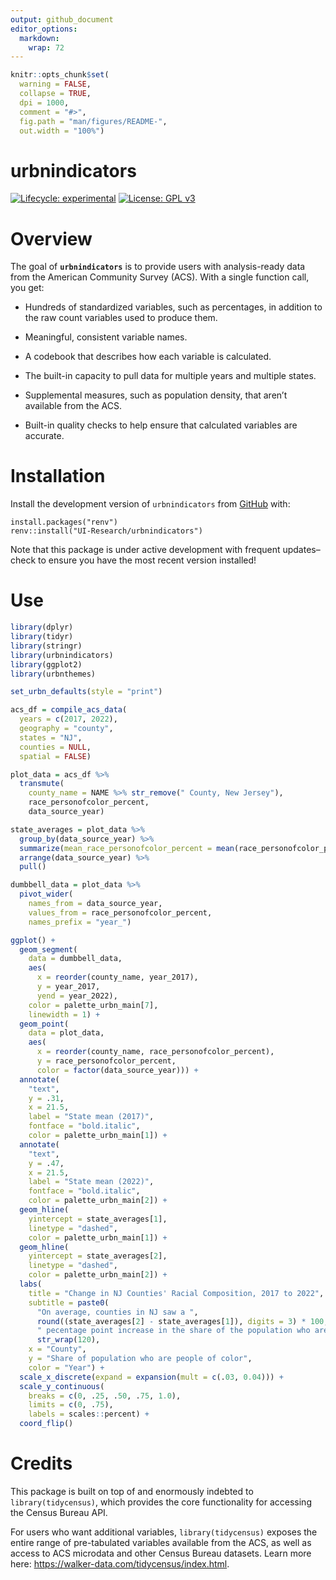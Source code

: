 ```yaml
---
output: github_document
editor_options: 
  markdown: 
    wrap: 72
---
```


<!-- README.md is generated from README.Rmd. Please edit that file -->

```r
knitr::opts_chunk$set(
  warning = FALSE,
  collapse = TRUE,
  dpi = 1000,
  comment = "#>",
  fig.path = "man/figures/README-",
  out.width = "100%")
```

# urbnindicators

<!-- badges: start -->

[![Lifecycle:
experimental](https://img.shields.io/badge/lifecycle-experimental-orange.svg)](https://lifecycle.r-lib.org/articles/stages.html#experimental)
[![License: GPL
v3](https://img.shields.io/badge/License-GPLv3-blue.svg)](https://www.gnu.org/licenses/gpl-3.0)

<!-- badges: end -->

# Overview

The goal of **`urbnindicators`** is to provide users with analysis-ready
data from the American Community Survey (ACS). With a single function
call, you get:

-   Hundreds of standardized variables, such as percentages, in addition
    to the raw count variables used to produce them.

-   Meaningful, consistent variable names.

-   A codebook that describes how each variable is calculated.

-   The built-in capacity to pull data for multiple years and multiple
    states.

-   Supplemental measures, such as population density, that aren't
    available from the ACS.

-   Built-in quality checks to help ensure that calculated variables are
    accurate.

# Installation

Install the development version of `urbnindicators` from
[GitHub](https://github.com/) with:

```         
install.packages("renv")
renv::install("UI-Research/urbnindicators")
```

Note that this package is under active development with frequent
updates--check to ensure you have the most recent version installed!

# Use

```r
library(dplyr)
library(tidyr)
library(stringr)
library(urbnindicators)
library(ggplot2)
library(urbnthemes)
```

```r
set_urbn_defaults(style = "print")

acs_df = compile_acs_data(
  years = c(2017, 2022),
  geography = "county",
  states = "NJ",
  counties = NULL,
  spatial = FALSE) 

plot_data = acs_df %>% 
  transmute(
    county_name = NAME %>% str_remove(" County, New Jersey"), 
    race_personofcolor_percent, 
    data_source_year)

state_averages = plot_data %>%
  group_by(data_source_year) %>%
  summarize(mean_race_personofcolor_percent = mean(race_personofcolor_percent)) %>%
  arrange(data_source_year) %>%
  pull()

dumbbell_data = plot_data %>% 
  pivot_wider(
    names_from = data_source_year, 
    values_from = race_personofcolor_percent, 
    names_prefix = "year_")

ggplot() +
  geom_segment(
    data = dumbbell_data,
    aes(
      x = reorder(county_name, year_2017),
      y = year_2017,
      yend = year_2022),
    color = palette_urbn_main[7],
    linewidth = 1) +
  geom_point(
    data = plot_data, 
    aes(
      x = reorder(county_name, race_personofcolor_percent), 
      y = race_personofcolor_percent, 
      color = factor(data_source_year))) +
  annotate(
    "text", 
    y = .31,  
    x = 21.5, 
    label = "State mean (2017)", 
    fontface = "bold.italic", 
    color = palette_urbn_main[1]) +
  annotate(
    "text", 
    y = .47,  
    x = 21.5, 
    label = "State mean (2022)", 
    fontface = "bold.italic", 
    color = palette_urbn_main[2]) +
  geom_hline(
    yintercept = state_averages[1], 
    linetype = "dashed", 
    color = palette_urbn_main[1]) +
  geom_hline(
    yintercept = state_averages[2], 
    linetype = "dashed", 
    color = palette_urbn_main[2]) +
  labs(
    title = "Change in NJ Counties' Racial Composition, 2017 to 2022",
    subtitle = paste0(
      "On average, counties in NJ saw a ", 
      round((state_averages[2] - state_averages[1]), digits = 3) * 100, 
      " pecentage point increase in the share of the population who are people of color from 2017 to 2022.") %>%
      str_wrap(120), 
    x = "County", 
    y = "Share of population who are people of color",
    color = "Year") +
  scale_x_discrete(expand = expansion(mult = c(.03, 0.04))) +
  scale_y_continuous(
    breaks = c(0, .25, .50, .75, 1.0),
    limits = c(0, .75),
    labels = scales::percent) +
  coord_flip()
```

# Credits

This package is built on top of and enormously indebted to
`library(tidycensus)`, which provides the core functionality for
accessing the Census Bureau API.

For users who want additional variables, `library(tidycensus)` exposes
the entire range of pre-tabulated variables available from the ACS, as
well as access to ACS microdata and other Census Bureau datasets. Learn
more here: <https://walker-data.com/tidycensus/index.html>.
